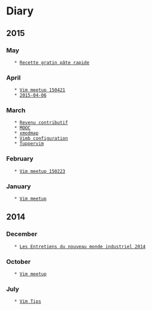 = Diary =

== 2015 ==

=== May ===
    * [[2015-05-31|Recette gratin pâte rapide]]

=== April ===
    * [[2015-04-21|Vim meetup 150421]]
    * [[2015-04-06]]

=== March ===
    * [[2015-03-21|Revenu contributif]]
    * [[2015-03-12|MOOC]]
    * [[2015-03-09|xmodmap]]
    * [[2015-03-04|Vimb configuration]]
    * [[2015-03-03|Tuppervim]]

=== February ===
    * [[2015-02-23|Vim meetup 150223]]

=== January ===
    * [[2015-01-18|Vim meetup]]

== 2014 ==

=== December ===
    * [[2014-12-05|Les Entretiens du nouveau monde industriel 2014]]

=== October ===
    * [[2014-10-27|Vim meetup]]

=== July ===
    * [[2014-07-16|Vim Tips]]

